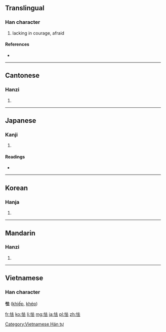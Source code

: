 ==Translingual==

===Han character===
{{Han char|rn=61|rad=心|as=05|sn=8|four=9403<sub>1</sub>|canj=心土戈 (PGI)}}

# lacking in courage, afraid

====References====
* {{Han ref|kx=0382.180|dkj=10491|dj=0712.080|hdz=42283.060|uh=602F|ud=24623|bh=A9C4|bd=43460}}

----

==Cantonese==

===Hanzi===
{{yue-hanzi|jyut=|y=hip3}}

# {{defn|Cantonese|sort=心05}}

----

==Japanese==

===Kanji===
{{ja-kanji|grade=|rs=心05}}

# {{defn|Japanese|sort=心05}}

====Readings====
* {{ja-readings|on=[[きょう]] (kyō)|kun=[[おびえる]] (obieru), [[おじる]] (ojiru)}}

----

==Korean==

===Hanja===
{{ko-hanja|hangeul=겁|eumhun=|rv=geop|mr=kŏp|y=kep}}

# {{defn|Korean|sort=心05}}

----

==Mandarin==

===Hanzi===
{{cmn-hanzi|pin=[[qiè]] ([[qie4]])|wg=ch'ieh<sup>4</sup>}}
#{{defn|Mandarin|sort=心05}}

----

==Vietnamese==
===Han character===
'''怯''' ([[khiếp]], [[khép]])

[[Category:Vietnamese Hán tự]]

[[fr:怯]]
[[ko:怯]]
[[li:怯]]
[[mg:怯]]
[[ja:怯]]
[[pl:怯]]
[[zh:怯]]